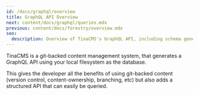 ```yaml
---
id: /docs/graphql/overview
title: GraphQL API Overview
next: content/docs/graphql/queries.mdx
previous: content/docs/forestry/overview.mdx
seo:
  description: Overview of TinaCMS's GraphQL API, including schema generation, queries, and mutations for content management
---
```


TinaCMS is a git-backed content management system, that generates a GraphQL API using your local filesystem as the database.

This gives the developer all the benefits of using git-backed content (version control, content-ownership, branching, etc) but also adds a structured API that can easily be queried.

<WebmEmbed embedSrc="/img/docs/altair_doc.webm"/>
